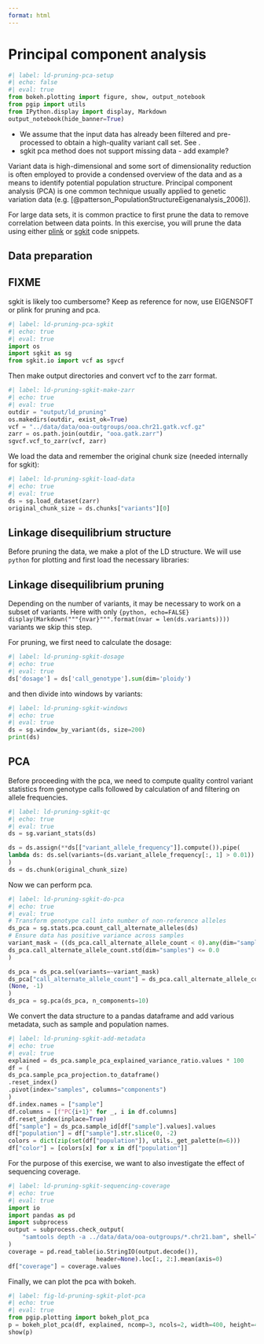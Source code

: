 ```yaml
---
format: html
---
```


# Principal component analysis {#sec-ld-pruning-pca}

```python
#| label: ld-pruning-pca-setup
#| echo: false
#| eval: true
from bokeh.plotting import figure, show, output_notebook
from pgip import utils
from IPython.display import display, Markdown
output_notebook(hide_banner=True)
```

::: {.callout-note}

- We assume that the input data has already been filtered and
  pre-processed to obtain a high-quality variant call set. See
  [](@sec-variantfiltering).
- sgkit pca method does not support missing data - add example?

:::

Variant data is high-dimensional and some sort of dimensionality
reduction is often employed to provide a condensed overview of the
data and as a means to identify potential population structure.
Principal component analysis (PCA) is one common technique usually
applied to genetic variation data (e.g.
[@patterson_PopulationStructureEigenanalysis_2006]).

For large data sets, it is common practice to first prune the data to
remove correlation between data points. In this exercise, you will
prune the data using either [plink](sec_pca_with_plink) or
[sgkit](sec_pca_with_sgkit) code snippets.

## Data preparation

::: {.callout-warning}

## FIXME

sgkit is likely too cumbersome? Keep as reference for now, use
EIGENSOFT or plink for pruning and pca.

:::

```python
#| label: ld-pruning-pca-sgkit
#| echo: true
#| eval: true
import os
import sgkit as sg
from sgkit.io import vcf as sgvcf
```

Then make output directories and convert vcf to the zarr format.

```python
#| label: ld-pruning-sgkit-make-zarr
#| echo: true
#| eval: true
outdir = "output/ld_pruning"
os.makedirs(outdir, exist_ok=True)
vcf = "../data/data/ooa-outgroups/ooa.chr21.gatk.vcf.gz"
zarr = os.path.join(outdir, "ooa.gatk.zarr")
sgvcf.vcf_to_zarr(vcf, zarr)
```

We load the data and remember the original chunk size (needed
internally for sgkit):

```python
#| label: ld-pruning-sgkit-load-data
#| echo: true
#| eval: true
ds = sg.load_dataset(zarr)
original_chunk_size = ds.chunks["variants"][0]
```

## Linkage disequilibrium structure

Before pruning the data, we make a plot of the LD structure. We will
use `python` for plotting and first load the necessary libraries:

## Linkage disequilibrium pruning

Depending on the number of variants, it may be necessary to work on a
subset of variants. Here with only ```{python, echo=FALSE}
display(Markdown("""{nvar}""".format(nvar = len(ds.variants))))```
variants we skip this step.

For pruning, we first need to calculate the dosage:

```python
#| label: ld-pruning-sgkit-dosage
#| echo: true
#| eval: true
ds['dosage'] = ds['call_genotype'].sum(dim='ploidy')
```

and then divide into windows by variants:

```python
#| label: ld-pruning-sgkit-windows
#| echo: true
#| eval: true
ds = sg.window_by_variant(ds, size=200)
print(ds)
```

## PCA

Before proceeding with the pca, we need to compute quality control
variant statistics from genotype calls followed by calculation of and
filtering on allele frequencies.

<!-- See https://github.com/pystatgen/sgkit/issues/752 -->
<!-- All the pca code is based on that example -->

```python
#| label: ld-pruning-sgkit-qc
#| echo: true
#| eval: true
ds = sg.variant_stats(ds)

ds = ds.assign(**ds[["variant_allele_frequency"]].compute()).pipe(
lambda ds: ds.sel(variants=(ds.variant_allele_frequency[:, 1] > 0.01))
)
ds = ds.chunk(original_chunk_size)
```

Now we can perform pca.

```python
#| label: ld-pruning-sgkit-do-pca
#| echo: true
#| eval: true
# Transform genotype call into number of non-reference alleles
ds_pca = sg.stats.pca.count_call_alternate_alleles(ds)
# Ensure data has positive variance across samples
variant_mask = ((ds_pca.call_alternate_allele_count < 0).any(dim="samples")) | (
ds_pca.call_alternate_allele_count.std(dim="samples") <= 0.0
)

ds_pca = ds_pca.sel(variants=~variant_mask)
ds_pca["call_alternate_allele_count"] = ds_pca.call_alternate_allele_count.chunk(
(None, -1)
)
ds_pca = sg.pca(ds_pca, n_components=10)
```

We convert the data structure to a pandas dataframe and add various
metadata, such as sample and population names.

```python
#| label: ld-pruning-sgkit-add-metadata
#| echo: true
#| eval: true
explained = ds_pca.sample_pca_explained_variance_ratio.values * 100
df = (
ds_pca.sample_pca_projection.to_dataframe()
.reset_index()
.pivot(index="samples", columns="components")
)
df.index.names = ["sample"]
df.columns = [f"PC{i+1}" for _, i in df.columns]
df.reset_index(inplace=True)
df["sample"] = ds_pca.sample_id[df["sample"].values].values
df["population"] = df["sample"].str.slice(0, -2)
colors = dict(zip(set(df["population"]), utils._get_palette(n=6)))
df["color"] = [colors[x] for x in df["population"]]
```

For the purpose of this exercise, we want to also investigate the
effect of sequencing coverage.

```python
#| label: ld-pruning-sgkit-sequencing-coverage
#| echo: true
#| eval: true
import io
import pandas as pd
import subprocess
output = subprocess.check_output(
    "samtools depth -a ../data/data/ooa-outgroups/*.chr21.bam", shell=True
)
coverage = pd.read_table(io.StringIO(output.decode()),
                         header=None).loc[:, 2:].mean(axis=0)
df["coverage"] = coverage.values
```

Finally, we can plot the pca with bokeh.

```python
#| label: fig-ld-pruning-sgkit-plot-pca
#| echo: true
#| eval: true
from pgip.plotting import bokeh_plot_pca
p = bokeh_plot_pca(df, explained, ncomp=3, ncols=2, width=400, height=400)
show(p)
```
